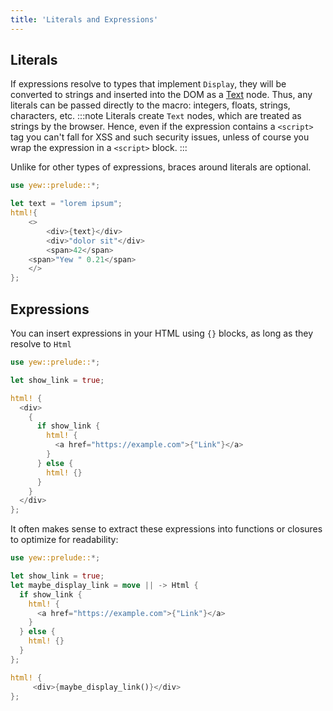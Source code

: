 ```yaml
---
title: 'Literals and Expressions'
---
```


## Literals

If expressions resolve to types that implement `Display`, they will be converted to strings and inserted into the DOM as a [Text](https://developer.mozilla.org/en-US/docs/Web/API/Text) node.
Thus, any literals can be passed directly to the macro: integers, floats, strings, characters, etc.
:::note
Literals create `Text` nodes, which are treated as strings by the browser. Hence, even if the expression contains a `<script>` tag you can't fall for XSS and such security issues, unless of course you wrap the expression in a `<script>` block.
:::

Unlike for other types of expressions, braces around literals are optional.

```rust
use yew::prelude::*;

let text = "lorem ipsum";
html!{
    <>
        <div>{text}</div>
        <div>"dolor sit"</div>
        <span>42</span>
	<span>"Yew " 0.21</span>
    </>
};
```

## Expressions

You can insert expressions in your HTML using `{}` blocks, as long as they resolve to `Html`

```rust
use yew::prelude::*;

let show_link = true;

html! {
  <div>
    {
      if show_link {
        html! {
          <a href="https://example.com">{"Link"}</a>
        }
      } else {
        html! {}
      }
    }
  </div>
};
```

It often makes sense to extract these expressions into functions or closures to optimize for readability:

```rust
use yew::prelude::*;

let show_link = true;
let maybe_display_link = move || -> Html {
  if show_link {
    html! {
      <a href="https://example.com">{"Link"}</a>
    }
  } else {
    html! {}
  }
};

html! {
     <div>{maybe_display_link()}</div>
};
```
